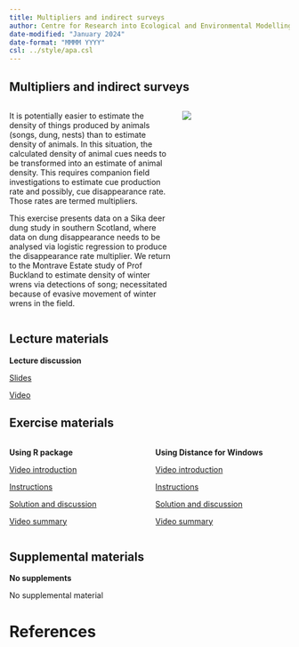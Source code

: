 ```yaml
---
title: Multipliers and indirect surveys
author: Centre for Research into Ecological and Environmental Modelling <br> **University of St Andrews**
date-modified: "January 2024"
date-format: "MMMM YYYY"
csl: ../style/apa.csl
---
```


## Multipliers and indirect surveys


::: columns

::: {.column width="60%"}
It is potentially easier to estimate the density of things produced by animals (songs, dung, nests) than to estimate density of animals.  In this situation, the calculated density of animal cues needs to be transformed into an estimate of animal density.  This requires companion field investigations to estimate cue production rate and possibly, cue disappearance rate.  Those rates are termed multipliers.

This exercise presents data on a Sika deer dung study in southern Scotland, where data on dung disappearance needs to be analysed via logistic regression to produce the disappearance rate multiplier. We return to the Montrave Estate study of Prof Buckland to estimate density of winter wrens via detections of song; necessitated because of evasive movement of winter wrens in the field.
:::

::: {.column width="40%"}
![](multipliers-unsplash.jpg)

:::

:::

## Lecture materials
::: slide-deck
**Lecture discussion**


::: slides
[Slides](Mod10-2023-multipliers.pdf)
:::


::: video
[Video](https://youtu.be/lm5-VR-8jX0)
:::
:::

## Exercise materials

::: columns

::: {.column width="50%"}
::: lab
**Using R package**

::: video
[Video introduction](https://youtu.be/AyaMj5ZB2xY)
:::


::: instructions
[Instructions](R-prac/Pr10-instructions.qmd)
:::

::: instructions
[Solution and discussion](R-prac/Prac10_solution.qmd)
:::

::: video
[Video summary](https://youtu.be/w9ek18_Dc0c)
:::


:::
:::

::: {.column width="50%"}

::: lab
**Using Distance for Windows**

::: video
[Video introduction](https://youtu.be/bU-p-xnd2mc)
:::

::: instructions
[Instructions](DistWin-prac/Pr10-instructions-DistWin.qmd)
:::

::: instructions
[Solution and discussion](DistWin-prac/Pr10-solution-DistWin.qmd)
:::

::: video
[Video summary](https://youtu.be/gY5N-283TPo)
:::

:::

:::


:::

## Supplemental materials
::: homework
**No supplements**

::: instructions
No supplemental material
:::
:::

# References